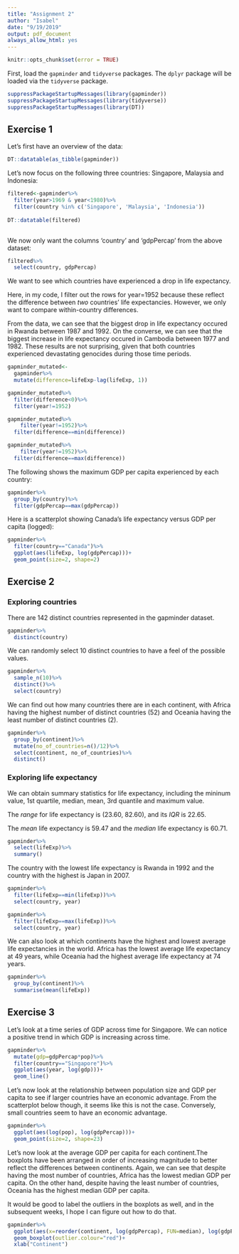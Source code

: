 ```yaml
---
title: "Assignment 2"
author: "Isabel"
date: "9/19/2019"
output: pdf_document
always_allow_html: yes
---
```


```r
knitr::opts_chunk$set(error = TRUE)

```

First, load the `gapminder` and `tidyverse` packages. The `dplyr` package will be loaded via the `tidyverse` package. 

```r
suppressPackageStartupMessages(library(gapminder))
suppressPackageStartupMessages(library(tidyverse))
suppressPackageStartupMessages(library(DT))

```

## Exercise 1

Let's first have an overview of the data:

```r
DT::datatable(as_tibble(gapminder))
```

Let's now focus on the following three countries: Singapore, Malaysia and Indonesia:

```r
filtered<-gapminder%>%
  filter(year>1969 & year<1980)%>%
  filter(country %in% c('Singapore', 'Malaysia', 'Indonesia'))
  
DT::datatable(filtered)
  
```

We now only want the columns 'country' and 'gdpPercap' from the above dataset: 

```r

filtered%>%
  select(country, gdpPercap)

```

\newpage

We want to see which countries have experienced a drop in life expectancy. 

Here, in my code, I filter out the rows for year=1952 because these reflect the difference between _two_ countries' life expectancies. However, we only want to compare within-country differences.

From the data, we can see that the biggest drop in life expectancy occured in Rwanda between 1987 and 1992. On the converse, we can see that the biggest increase in life expectancy occured in Cambodia between 1977 and 1982. These results are not surprising, given that both countries experienced devastating genocides during those time periods.  

```r
gapminder_mutated<-
  gapminder%>%
  mutate(difference=lifeExp-lag(lifeExp, 1))

gapminder_mutated%>%
  filter(difference<0)%>%
  filter(year!=1952) 

gapminder_mutated%>%
    filter(year!=1952)%>% 
  filter(difference==min(difference))

gapminder_mutated%>%
    filter(year!=1952)%>% 
  filter(difference==max(difference))

```

\newpage

The following shows the maximum GDP per capita experienced by each country:

```r
gapminder%>%
  group_by(country)%>%
  filter(gdpPercap==max(gdpPercap))
```

\newpage

Here is a scatterplot showing Canada's life expectancy versus GDP per capita (logged):

```r
gapminder%>%
  filter(country=="Canada")%>%
  ggplot(aes(lifeExp, log(gdpPercap)))+
  geom_point(size=2, shape=2)
```

\newpage

## Exercise 2

### Exploring countries 

There are 142 distinct countries represented in the gapminder dataset. 
```r
gapminder%>%
  distinct(country)
```

We can randomly select 10 distinct countries to have a feel of the possible values.

```r
gapminder%>%
  sample_n(10)%>%
  distinct()%>%
  select(country)
```

\newpage

We can find out how many countries there are in each continent, with Africa having the highest number of distinct countries (52) and Oceania having the least number of distinct countries (2).
```r
gapminder%>%
  group_by(continent)%>%
  mutate(no_of_countries=n()/12)%>%
  select(continent, no_of_countries)%>%
  distinct()
```


### Exploring life expectancy

We can obtain summary statistics for life expectancy, including the mininum value, 1st quartile, median, mean, 3rd quantile and maximum value.

The *range* for life expectancy is (23.60, 82.60), and its *IQR* is 22.65.

The *mean* life expectancy is 59.47 and the *median* life expectancy is 60.71.

```r
gapminder%>%
  select(lifeExp)%>%
  summary()

```

The country with the lowest life expectancy is Rwanda in 1992 and the country with the highest is Japan in 2007. 

```r
gapminder%>%
  filter(lifeExp==min(lifeExp))%>%
  select(country, year)

gapminder%>%
  filter(lifeExp==max(lifeExp))%>%
  select(country, year)
```

We can also look at which continents have the highest and lowest average life expectancies in the world. Africa has the lowest average life expectancy at 49 years, while Oceania had the highest average life expectancy at 74 years. 

```r
gapminder%>%
  group_by(continent)%>%
  summarise(mean(lifeExp))
```

\newpage

## Exercise 3

Let's look at a time series of GDP across time for Singapore. We can notice a positive trend in which GDP is increasing across time. 

```r
gapminder%>%
  mutate(gdp=gdpPercap*pop)%>%
  filter(country=="Singapore")%>%
  ggplot(aes(year, log(gdp)))+
  geom_line()


```

\newpage

Let's now look at the relationship between population size and GDP per capita to see if larger countries have an economic advantage. From the scatterplot below though, it seems like this is not the case. Conversely, small countries seem to have an economic advantage.

```r
gapminder%>%
  ggplot(aes(log(pop), log(gdpPercap)))+
  geom_point(size=2, shape=23)
```

\newpage

Let's now look at the average GDP per capita for each continent.The boxplots have been arranged in order of increasing magnitude to better reflect the differences between continents. Again, we can see that despite having the most number of countries, Africa has the lowest median GDP per capita. On the other hand, despite having the least number of countries, Oceania has the highest median GDP per capita.

It would be good to label the outliers in the boxplots as well, and in the subsequent weeks, I hope I can figure out how to do that.

```r
gapminder%>%
  ggplot(aes(x=reorder(continent, log(gdpPercap), FUN=median), log(gdpPercap)))+
  geom_boxplot(outlier.colour="red")+
  xlab("Continent")
  
```

